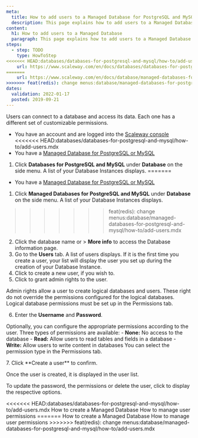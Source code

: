```yaml
---
meta:
  title: How to add users to a Managed Database for PostgreSQL and MySQL
  description: This page explains how to add users to a Managed Database for PostgreSQL and MySQL
content:
  h1: How to add users to a Managed Database
  paragraph: This page explains how to add users to a Managed Database for PostgreSQL and MySQL
steps:
  - step: TODO
    type: HowToStep
<<<<<<< HEAD:databases/databases-for-postgresql-and-mysql/how-to/add-users.mdx
    url: https://www.scaleway.com/en/docs/databases/databases-for-postgresql-and-mysql/how-to/add-users
=======
    url: https://www.scaleway.com/en/docs/database/managed-databases-for-postgresql-and-mysql/how-to/add-users
>>>>>>> feat(redis): change menus:database/managed-databases-for-postgresql-and-mysql/how-to/add-users.mdx
dates:
  validation: 2022-01-17
  posted: 2019-09-21
---
```


Users can connect to a database and access its data. Each one has a different set of customizable permissions.

<Message type="requirement">

- You have an account and are logged into the [Scaleway console](https://console.scaleway.com)
<<<<<<< HEAD:databases/databases-for-postgresql-and-mysql/how-to/add-users.mdx
- You have a [Managed Database for PostgreSQL or MySQL](/databases/databases-for-postgresql-and-mysql/concepts/#managed-database)

</Message>

1. Click **Databases for PostgreSQL and MySQL** under **Database** on the side menu. A list of your Database Instances displays.
=======
- You have a [Managed Database for PostgreSQL or MySQL](/database/managed-databases-for-postgresql-and-mysql/concepts/#managed-database)

</Message>

1. Click **Managed Databases for PostgreSQL and MySQL** under **Database** on the side menu. A list of your Database Instances displays.
>>>>>>> feat(redis): change menus:database/managed-databases-for-postgresql-and-mysql/how-to/add-users.mdx
2. Click the database name or <Icon name="more" /> > **More info** to access the Database information page.
3. Go to the **Users** tab. A list of users displays. If it is the first time you create a user, your list will display the user you set up during the creation of your Database Instance.
4. Click <Icon name="plus" /> to create a new user, if you wish to.
5. Click <Icon name="toggle" /> to grant admin rights to the user.
  <Message type="note">

  Admin rights allow a user to create logical databases and users. These right do not override the permissions configured for the logical databases. Logical database permissions must be set up in the Permissions tab.

  </Message>

6. Enter the **Username** and **Password**.

  <Message type="note">

  Optionally, you can configure the appropriate permissions according to the user.
  Three types of permissions are available:
    - **None:** No access to the database
    - **Read:** Allow users to read tables and fields in a database
    - **Write:** Allow users to write content in databases
  You can select the permission type in the Permissions tab.

  </Message>
7. Click **Create a user** to confirm. 

Once the user is created, it is displayed in the user list.

To update the password, the permissions or delete the user, click <Icon name="more" /> to display the respective options.

<Navigation title="See Also">
<<<<<<< HEAD:databases/databases-for-postgresql-and-mysql/how-to/add-users.mdx
  <PreviousButton to="/databases/databases-for-postgresql-and-mysql/how-to/create-a-database/">How to create a Managed Database</PreviousButton>
  <NextButton to="/databases/databases-for-postgresql-and-mysql/how-to/manage-permissions/">How to manage user permissions</NextButton>
=======
  <PreviousButton to="/database/managed-databases-for-postgresql-and-mysql/how-to/create-a-database/">How to create a Managed Database</PreviousButton>
  <NextButton to="/database/managed-databases-for-postgresql-and-mysql/how-to/manage-permissions/">How to manage user permissions</NextButton>
>>>>>>> feat(redis): change menus:database/managed-databases-for-postgresql-and-mysql/how-to/add-users.mdx
</Navigation>
